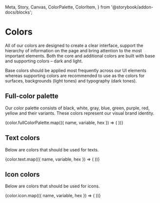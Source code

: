   Meta,
  Story,
  Canvas,
  ColorPalette,
  ColorItem,
} from '@storybook/addon-docs/blocks';

<Meta title="Foundation ✨/Colors" />

# Colors

All of our colors are designed to create a clear interface, support the hierarchy of information on the page and bring attention to the most important elements. Both the core and additional colors are built with base and supporting colors – dark and light.

Base colors should be applied most frequently across our UI elements whereas supporting colors are recommended to use as the colors for surfaces, backgrounds (light tones) and typography (dark tones).

## Full-color palette

Our color palette consists of black, white, gray, blue, green, purple, red, yellow and their variants. These colors represent our visual brand identity.

<ColorPalette>
  {color.fullColorPalette.map(({ name, variable, hex }) => (
    <ColorItem
      key={name}
      title={name}
      subtitle={variable}
      colors={[`#${hex}`]}
    />
  ))}
</ColorPalette>


## Text colors

Below are colors that should be used for texts.

<ColorPalette>
  {color.text.map(({ name, variable, hex }) => (
    <ColorItem
      key={name}
      title={name}
      subtitle={variable}
      colors={[`#${hex}`]}
    />
  ))}
</ColorPalette>

## Icon colors

Below are colors that should be used for icons.

<ColorPalette>
  {color.icon.map(({ name, variable, hex }) => (
    <ColorItem
      key={name}
      title={name}
      subtitle={variable}
      colors={[`#${hex}`]}
    />
  ))}
</ColorPalette>
